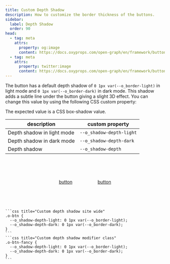 ```yaml
---
title: Custom Depth Shadow
description: How to customize the border thickness of the buttons.
sidebar:
  label: Depth Shadow
  order: 90
head:
  - tag: meta
    attrs:
      property: og:image
      content: https://docs.oxyprops.com/open-graph/en/framework/buttons/custom-depth-shadow.png
  - tag: meta
    attrs:
      property: twitter:image
      content: https://docs.oxyprops.com/open-graph/en/framework/buttons/custom-depth-shadow.png
---
```


The button has a default depth shadow of `0 1px var(--o_border-light)` in light mode and `0 1px var(--o_border-dark)` in dark mode. This shadow adds a subtle line under the button giving a slight 3D effect. You can change this value by using the following CSS custom property:

The expected value is a CSS box-shadow value.

| description                | custom property                                                                         |
| -------------------------- | --------------------------------------------------------------------------------------- |
| Depth shadow in light mode | <ClipboardCopy value="--o_shadow-depth-light:">`--o_shadow-depth-light`</ClipboardCopy> |
| Depth shadow in dark mode  | <ClipboardCopy value="--o_shadow-depth-dark:">`--o_shadow-depth-dark`</ClipboardCopy>   |
| Depth shadow               | <ClipboardCopy value="--o_shadow-depth:">`--o_shadow-depth`</ClipboardCopy>             |

<div style="display: flex; flex-wrap: wrap; column-gap:5rem;row-gap:1rem; width:100%; justify-content: center; align-items: center;padding-block: 4rem;">
    <a href="#custom-depth-shadow" class="o-btn" style="--o_ink-shadow-light: none;"><span>button</span></a>
    <a href="#custom-depth-shadow" class="o-btn" style="--o_ink-shadow-light: none; --o_shadow-depth-light: 0 1px red; --o_shadow-depth-dark: 0 1px yellow;"><span>button</span></a>
</div>
    
    ```css title="Custom depth shadow site wide"
    .o-btn {
      --o_shadow-depth-light: 0 1px var(--o_border-light);
      --o_shadow-depth-dark: 0 1px var(--o_border-dark);
    }
    ```
    ```css title="Custom depth shadow modifier class"
    .o-btn-fancy {
      --o_shadow-depth-light: 0 1px var(--o_border-light);
      --o_shadow-depth-dark: 0 1px var(--o_border-dark);
    }
    ```